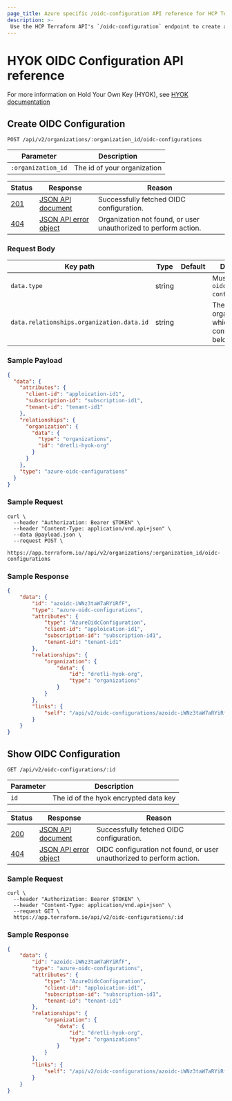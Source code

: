 ```yaml
---
page_title: Azure specific /oidc-configuration API reference for HCP Terraform
description: >-
 Use the HCP Terraform API's `/oidc-configuration` endpoint to create and view your Azure OIDC configurations for HYOK (Hold Your Own Key) in HCP Terraform.
---
```


[200]: https://developer.mozilla.org/en-US/docs/Web/HTTP/Status/200

[201]: https://developer.mozilla.org/en-US/docs/Web/HTTP/Status/201

[202]: https://developer.mozilla.org/en-US/docs/Web/HTTP/Status/202

[204]: https://developer.mozilla.org/en-US/docs/Web/HTTP/Status/204

[400]: https://developer.mozilla.org/en-US/docs/Web/HTTP/Status/400

[401]: https://developer.mozilla.org/en-US/docs/Web/HTTP/Status/401

[403]: https://developer.mozilla.org/en-US/docs/Web/HTTP/Status/403

[404]: https://developer.mozilla.org/en-US/docs/Web/HTTP/Status/404

[409]: https://developer.mozilla.org/en-US/docs/Web/HTTP/Status/409

[412]: https://developer.mozilla.org/en-US/docs/Web/HTTP/Status/412

[422]: https://developer.mozilla.org/en-US/docs/Web/HTTP/Status/422

[429]: https://developer.mozilla.org/en-US/docs/Web/HTTP/Status/429

[500]: https://developer.mozilla.org/en-US/docs/Web/HTTP/Status/500

[504]: https://developer.mozilla.org/en-US/docs/Web/HTTP/Status/504

[JSON API document]: /terraform/cloud-docs/api-docs#json-api-documents

[JSON API error object]: https://jsonapi.org/format/#error-objects

# HYOK OIDC Configuration API reference
For more information on Hold Your Own Key (HYOK), see [HYOK documentation](/terraform/cloud-docs/hold-your-own-key/index)

## Create OIDC Configuration
 `POST /api/v2/organizations/:organization_id/oidc-configurations`

 | Parameter           | Description                  |
 | ------------------- | ---------------------------- |
 | `:organization_id` | The id of your organization

 | Status  | Response                  | Reason                                                            |
 |---------|---------------------------|-------------------------------------------------------------------|
 | [201][] | [JSON API document][]     | Successfully fetched OIDC configuration.  |
 | [404][] | [JSON API error object][] | Organization not found, or user unauthorized to perform action.    |

### Request Body

| Key path                         | Type    | Default   | Description                                                                                                                                                                                               |
| -------------------------------- | ------- | --------- | --------------------------------------------------------------------------------------------------------------------------------------------------------------------------------------------------------- |
| `data.type`                      | string  |           | Must be `"gco-oidc-configurations"`.                                                                                                                                                                               |
| `data.relationships.organization.data.id` | string  |             | The id of the organization to which the OIDC configuration belongs.

### Sample Payload
```json
{
  "data": {
    "attributes": {
      "client-id": "apploication-id1",
      "subscription-id": "subscription-id1",
      "tenant-id": "tenant-id1"
    },
    "relationships": {
      "organization": {
        "data": {
          "type": "organizations",
          "id": "dretli-hyok-org"
        }
      }
    },
    "type": "azure-oidc-configurations"
  }
}
```

### Sample Request

```shell
curl \
  --header "Authorization: Bearer $TOKEN" \
  --header "Content-Type: application/vnd.api+json" \
  --data @payload.json \
  --request POST \
  https://app.terraform.io//api/v2/organizations/:organization_id/oidc-configurations
```

### Sample Response

```json
{
    "data": {
        "id": "azoidc-iWNz3taW7aRYiRfF",
        "type": "azure-oidc-configurations",
        "attributes": {
            "type": "AzureOidcConfiguration",
            "client-id": "apploication-id1",
            "subscription-id": "subscription-id1",
            "tenant-id": "tenant-id1"
        },
        "relationships": {
            "organization": {
                "data": {
                    "id": "dretli-hyok-org",
                    "type": "organizations"
                }
            }
        },
        "links": {
            "self": "/api/v2/oidc-configurations/azoidc-iWNz3taW7aRYiRfF"
        }
    }
}
```


## Show OIDC Configuration
 `GET /api/v2/oidc-configurations/:id`

 | Parameter           | Description                  |
 | ------------------- | ---------------------------- |
 | `id` | The id of the hyok encrypted data key

 | Status  | Response                  | Reason                                                            |
 |---------|---------------------------|-------------------------------------------------------------------|
 | [200][] | [JSON API document][]     | Successfully fetched OIDC configuration.  |
 | [404][] | [JSON API error object][] | OIDC configuration not found, or user unauthorized to perform action.    |

### Sample Request

```shell
curl \
  --header "Authorization: Bearer $TOKEN" \
  --header "Content-Type: application/vnd.api+json" \
  --request GET \
  https://app.terraform.io/api/v2/oidc-configurations/:id
```

### Sample Response

```json
{
    "data": {
        "id": "azoidc-iWNz3taW7aRYiRfF",
        "type": "azure-oidc-configurations",
        "attributes": {
            "type": "AzureOidcConfiguration",
            "client-id": "apploication-id1",
            "subscription-id": "subscription-id1",
            "tenant-id": "tenant-id1"
        },
        "relationships": {
            "organization": {
                "data": {
                    "id": "dretli-hyok-org",
                    "type": "organizations"
                }
            }
        },
        "links": {
            "self": "/api/v2/oidc-configurations/azoidc-iWNz3taW7aRYiRfF"
        }
    }
}
```
